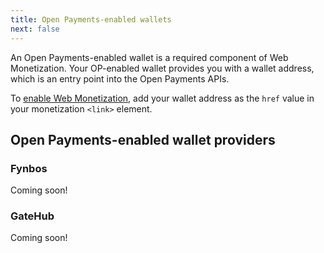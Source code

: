 ```yaml
---
title: Open Payments-enabled wallets
next: false
---
```



An Open Payments-enabled wallet is a required component of Web Monetization. Your OP-enabled wallet provides you with a wallet address, which is an entry point into the <LinkOut href="https://openpayments.guide/">Open Payments APIs</LinkOut>.

To [enable Web Monetization](/docs/guides/monetize-page), add your wallet address as the `href` value in your monetization `<link>` element.

## Open Payments-enabled wallet providers

### Fynbos

Coming soon!

### GateHub

Coming soon!
